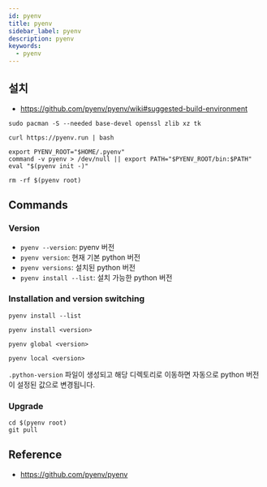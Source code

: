 ```yaml
---
id: pyenv
title: pyenv
sidebar_label: pyenv
description: pyenv
keywords:
  - pyenv
---
```


## 설치

- https://github.com/pyenv/pyenv/wiki#suggested-build-environment

```shell
sudo pacman -S --needed base-devel openssl zlib xz tk
```

```shell
curl https://pyenv.run | bash
```

```shell title=".zshrc"
export PYENV_ROOT="$HOME/.pyenv"
command -v pyenv > /dev/null || export PATH="$PYENV_ROOT/bin:$PATH"
eval "$(pyenv init -)"
```

```shell
rm -rf $(pyenv root)
```

## Commands

### Version

- `pyenv --version`: pyenv 버전
- `pyenv version`: 현재 기본 python 버전
- `pyenv versions`: 설치된 python 버전
- `pyenv install --list`: 설치 가능한 python 버전

### Installation and version switching

```shell
pyenv install --list
```

```shell
pyenv install <version>
```

```shell
pyenv global <version>
```

```shell
pyenv local <version>
```

`.python-version` 파일이 생성되고 해당 디렉토리로 이동하면 자동으로 python 버전이 설정된 값으로 변경됩니다.

### Upgrade

```shell
cd $(pyenv root)
git pull
```

## Reference

- https://github.com/pyenv/pyenv
